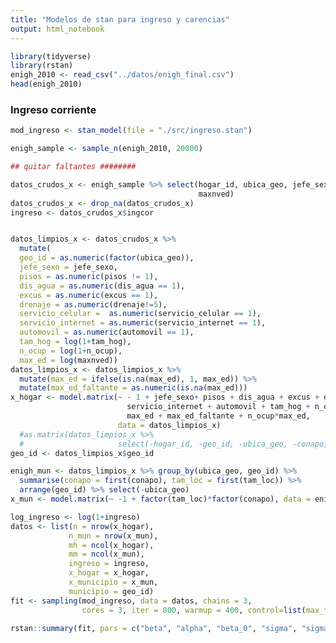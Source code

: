 ```yaml
---
title: "Modelos de stan para ingreso y carencias"
output: html_notebook
---
```


```r
library(tidyverse)
library(rstan)
enigh_2010 <- read_csv("../datos/enigh_final.csv")
head(enigh_2010)
```

### Ingreso corriente

```r
mod_ingreso <- stan_model(file = "./src/ingreso.stan")
```


```r
enigh_sample <- sample_n(enigh_2010, 20000)

## quitar faltantes ########

datos_crudos_x <- enigh_sample %>% select(hogar_id, ubica_geo, jefe_sexo, pisos, dis_agua, excus, drenaje, servicio_celular, servicio_internet, automovil, tam_hog, n_ocup, conapo, tam_loc, ingcor,
                                          maxnved) 
datos_crudos_x <- drop_na(datos_crudos_x)
ingreso <- datos_crudos_x$ingcor


datos_limpios_x <- datos_crudos_x %>%
  mutate(
  geo_id = as.numeric(factor(ubica_geo)),
  jefe_sexo = jefe_sexo,
  pisos = as.numeric(pisos != 1),
  dis_agua = as.numeric(dis_agua == 1),
  excus = as.numeric(excus == 1),
  drenaje = as.numeric(drenaje!=5),
  servicio_celular =  as.numeric(servicio_celular == 1),
  servicio_internet = as.numeric(servicio_internet == 1),
  automovil = as.numeric(automovil == 1),
  tam_hog = log(1+tam_hog),
  n_ocup = log(1+n_ocup),
  max_ed = log(maxnved))
datos_limpios_x <- datos_limpios_x %>%
  mutate(max_ed = ifelse(is.na(max_ed), 1, max_ed)) %>%
  mutate(max_ed_faltante = as.numeric(is.na(max_ed)))
x_hogar <- model.matrix(~ - 1 + jefe_sexo+ pisos + dis_agua + excus + drenaje+ servicio_celular +
                          servicio_internet + automovil + tam_hog + n_ocup +
                          max_ed + max_ed_faltante + n_ocup*max_ed,
                        data = datos_limpios_x)
  #as.matrix(datos_limpios_x %>% 
  #                     select(-hogar_id, -geo_id, -ubica_geo, -conapo, -tam_loc, -ingcor))
geo_id <- datos_limpios_x$geo_id
```

```r
enigh_mun <- datos_limpios_x %>% group_by(ubica_geo, geo_id) %>% 
  summarise(conapo = first(conapo), tam_loc = first(tam_loc)) %>%
  arrange(geo_id) %>% select(-ubica_geo)
x_mun <- model.matrix(~ -1 + factor(tam_loc)*factor(conapo), data = enigh_mun)
```

```r
log_ingreso <- log(1+ingreso)
datos <- list(n = nrow(x_hogar),
             n_mun = nrow(x_mun),
             mh = ncol(x_hogar),
             mm = ncol(x_mun),
             ingreso = ingreso,
             x_hogar = x_hogar,
             x_municipio = x_mun,
             municipio = geo_id)
fit <- sampling(mod_ingreso, data = datos, chains = 3, 
                cores = 3, iter = 800, warmup = 400, control=list(max_treedepth=12))
```

```r
rstan::summary(fit, pars = c("beta", "alpha", "beta_0", "sigma", "sigma_mun"))$summary
```